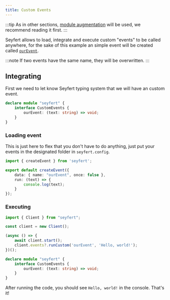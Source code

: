 ```yaml
---
title: Custom Events
---
```

:::tip
As in other sections, [module augmentation](/getting-started/declare-module) will be used, we recommend reading it first.
:::

Seyfert allows to load, integrate and execute custom "events" to be called anywhere, for the sake of this example an simple event will be created called <a href="https://cdn-useast1.kapwing.com/static/templates/our-meme-template-regular-50760e0b.webp" target="_blank">`ourEvent`</a>.

:::note
If two events have the same name, they will be overwritten.
:::

## Integrating

First we need to let know Seyfert typing system that we will have an custom event.

```ts title="index.ts"
declare module "seyfert" {
	interface CustomEvents {
		ourEvent: (text: string) => void;
	}
}
```

### Loading event

This is just here to flex that you don't have to do anything, just put your events in the designated folder in `seyfert.config`.

```ts
import { createEvent } from 'seyfert';

export default createEvent({
	data: { name: "ourEvent", once: false },
	run: (text) => {
		console.log(text);
	}
});
```

### Executing

```ts title="index.ts"
import { Client } from "seyfert";

const client = new Client();

(async () => {
	await client.start();
	client.events?.runCustom('ourEvent', 'Hello, world!');
})();

declare module "seyfert" {
	interface CustomEvents {
		ourEvent: (text: string) => void;
	}
}
```

After running the code, you should see `Hello, world!` in the console. That's it!